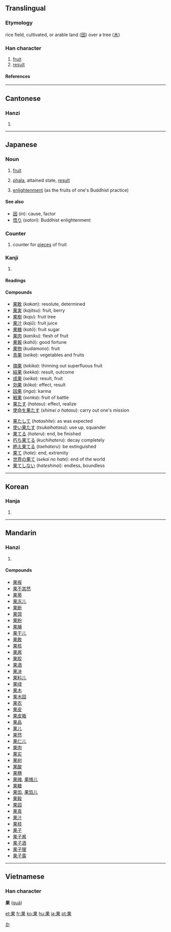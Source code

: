 ==Translingual==

===Etymology===
rice field, cultivated, or arable land ([[田]]) over a tree ([[木]])

===Han character===
{{Han char|rn=75|rad=木|as=04|sn=8|four=6090<sub>4</sub>|canj=[[田]][[木]] (WD)}}

# [[fruit]]
# [[result]]

====References====
{{Han ref|kx=0516.110|dkj=14556|dj=0904.050|hdz=21168.110|uh=679C|ud=26524|bh=AA47|bd=43591}}

----

==Cantonese==

===Hanzi===
{{yue-hanzi|jyut=|y=gwo2}}

# {{defn|Cantonese}}

----

==Japanese==

===Noun===
{{ja-noun|k|hira=か|rom=ka}}

# [[fruit]]
# {{Buddhism|lang=ja}} [[phala]], attained state, [[result]]
# {{Buddhism|lang=ja}} [[enlightenment]] (as the fruits of one's Buddhist practice)

====See also====
* [[因]] (''in''): cause, factor
* [[悟り]] (''satori''): Buddhist enlightenment

===Counter===
{{ja-pos|k|counter|hira=か|rom=ka}}

# counter for [[piece]]s of fruit

===Kanji===
{{ja-kanji|grade=4|rs=木04}}

# {{defn|Japanese}}

====Readings====
{{ja-readings|on=[[か]] (''ka'')|kun=[[はたす]] ([[果たす]], ''hatasu''), [[はたす]] ([[果す]], ''hatasu''), [[はてる]] ([[果てる]], ''hateru''), [[はて]] ([[果て]], ''hate'')|nanori=[[み]] (''mi'')}}

====Compounds====
{{top3}}
*[[果敢]] (''kakan''): resolute, determined
*[[果実]] (''kajitsu''): fruit, berry
*[[果樹]] (''kaju''): fruit tree
*[[果汁]] (''kajū''): fruit juice
*[[果糖]] (''katō''): fruit sugar
*[[果肉]] (''kaniku''): flesh of fruit
*[[果報]] (''kahō''): good fortune
*[[果物]] (''kudamono''): fruit
*[[青果]] (''seika''): vegetables and fruits
{{mid3}}
*[[摘果]] (''tekika''): thinning out superfluous fruit
*[[結果]] (''kekka''): result, outcome
*[[成果]] (''seika''): result, fruit
*[[効果]] (''kōka''): effect, result
*[[因果]] (''inga''): karma
*[[戦果]] (''senka''): fruit of battle
*[[果たす]] (''hatasu''): effect, realize
*[[使命を果たす]] (''shimei o hatasu''): carry out one's mission
{{mid3}}
*[[果たして]] (''hatashite''): as was expected
*[[使い果たす]] (''tsukaihatasu''): use up, squander
*[[果てる]] (''hateru''): end, be finished
*[[朽ち果てる]] (''kuchihateru''): decay completely
*[[絶え果てる]] (''taehateru''): be extinguished
*[[果て]] (''hate''): end, extremity
*[[世界の果て]] (''sekai no hate''): end of the world
*[[果てしない]] (''hateshinai''): endless, boundless
{{bottom}}

[[Category:ja:Buddhism|か]]

----

==Korean==

===Hanja===
{{ko-hanja|hangeul=과|eumhun=|rv=gwa|mr=kwa|y=kwa}}

# {{defn|Korean}}

----

==Mandarin==

===Hanzi===
{{cmn-hanzi|pin=[[guǒ]] ([[guo3]])|wg=kuo<sup>3</sup>}}

# {{defn|Mandarin}}

====Compounds====
*[[果报]]
*[[果不其然]]
*[[果蒂]]
*[[果冻儿]]
*[[果断]]
*[[果饵]]
*[[果粉]]
*[[果脯]]
*[[果干儿]]
*[[果敢]]
*[[果核]]
*[[果酱]]
*[[果胶]]
*[[果酒]]
*[[果决]]
*[[果料儿]]
*[[果绿]]
*[[果木]]
*[[果木园]]
*[[果农]]
*[[果皮]]
*[[果皮箱]]
*[[果品]]
*[[果儿]]
*[[果然]]
*[[果仁儿]]
*[[果肉]]
*[[果实]]
*[[果树]]
*[[果酸]]
*[[果穗]]
*[[果摊]], [[果摊儿]]
*[[果糖]]
*[[果馅]], [[果馅儿]]
*[[果毅]]
*[[果园]]
*[[果真]]
*[[果汁]]
*[[果枝]]
*[[果子]]
*[[果子酱]]
*[[果子酒]]
*[[果子狸]]
*[[果子露]]

----
==Vietnamese==
===Han character===
'''果''' ([[quả]])

[[et:果]]
[[fr:果]]
[[ko:果]]
[[hu:果]]
[[ja:果]]
[[pt:果]]